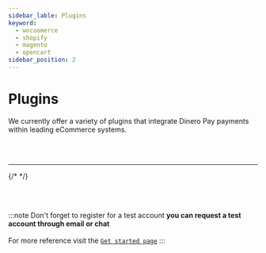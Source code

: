 ```yaml
---
sidebar_lable: Plugins
keyword:
  - wocoomerce
  - shopify
  - magento
  - opencart
sidebar_position: 2
---
```


# Plugins

We currently offer a variety of plugins that integrate Dinero Pay payments within leading eCommerce systems.

<br></br>
<circle text="more are coming.." width="190" />

---


<main>
	<BoxItem
		title="Woocommerce"
		src={Woo}
		link="https://docs.rafinita.com/assets/files/woocommerce-web-payment-gateway2.0.13-4368c98fac58d66d060b519e57cbf08f.zip"
	/>
	{/* <BoxItem title='OpenCart' src={Opencart} link=''/> */}
	<BoxItem title="Magento" src={Magento} link="https://docs.rafinita.com/assets/files/Magento-a14c1e83e5783be33490aa1b58c967ee.zip" />
	<BoxItem title="PrestaShop" src={PrestaShop} link="https://docs.rafinita.com/assets/files/prestashop1.0.2-f69faa64d561c9ee8e2726dc5cdb8a9a.zip" />
</main>

<br></br>

:::note
Don't forget to register for a test account **you can request a test account through email or chat**<br></br>
For more reference visit the [`Get started page`](../get-started)
:::

